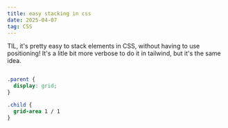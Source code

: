```yaml
---
title: easy stacking in css
date: 2025-04-07
tag: CSS
---
```



TIL, it's pretty easy to stack elements in CSS, without having to use positioning! It's a litle bit more verbose to do it in tailwind, but it's the same idea.

```css

.parent {
  display: grid;
}

.child {
  grid-area 1 / 1
}

```

<CardStack />

